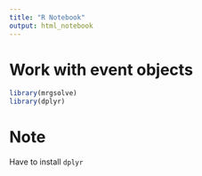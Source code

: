 ```yaml
---
title: "R Notebook"
output: html_notebook
---
```


# **Work with event objects**

```r
library(mrgsolve)
library(dplyr)
```

# Note

Have to install `dplyr`
